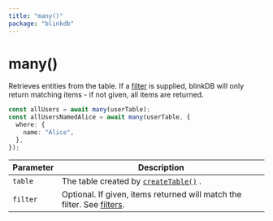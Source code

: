 ```yaml
---
title: "many()"
package: "blinkdb"
---
```


# many()

Retrieves entities from the table. If a [filter](/docs/filters) is supplied, blinkDB will only
return matching items - if not given, all items are returned.

```ts
const allUsers = await many(userTable);
const allUsersNamedAlice = await many(userTable, {
  where: {
    name: "Alice",
  },
});
```

| Parameter | Description                                                                             |
| --------- | --------------------------------------------------------------------------------------- |
| `table`   | The table created by [`createTable()`](createtable) .                   |
| `filter`  | Optional. If given, items returned will match the filter. See [filters](/docs/filters). |
